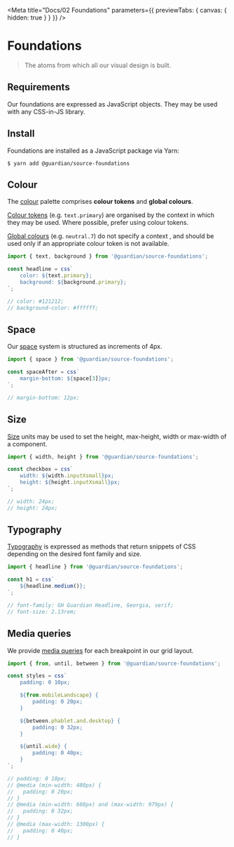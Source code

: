 
<Meta
	title="Docs/02 Foundations"
	parameters={{ previewTabs: { canvas: { hidden: true } } }}
/>

# Foundations

> The atoms from which all our visual design is built.

## Requirements

Our foundations are expressed as JavaScript objects. They may be used with any CSS-in-JS library.

## Install

Foundations are installed as a JavaScript package via Yarn:

```shell
$ yarn add @guardian/source-foundations
```

## Colour

The [colour](https://guardian.github.io/source/?path=/story/packages-source-foundations-colour--page) palette comprises **colour tokens** and **global colours**.

[Colour tokens](https://theguardian.design/2a1e5182b/p/1377a6-tokens/b/293ddb) (e.g. `text.primary`) are organised by the context in which they may be used. Where possible, prefer using colour tokens.

[Global colours](https://theguardian.design/2a1e5182b/p/492a30-light-palette) (e.g. `neutral.7`) do not specify a context , and should be used only if an appropriate colour token is not available.

```js
import { text, background } from '@guardian/source-foundations';

const headline = css`
	color: ${text.primary};
	background: ${background.primary};
`;

// color: #121212;
// background-color: #ffffff;
```

## Space

Our [space](https://guardian.github.io/source/?path=/story/packages-source-foundations-space--page) system is structured as increments of 4px.

```js
import { space } from '@guardian/source-foundations';

const spaceAfter = css`
	margin-bottom: ${space[3]}px;
`;

// margin-bottom: 12px;
```

## Size

[Size](https://guardian.github.io/source/?path=/story/packages-source-foundations-size--page) units may be used to set the height, max-height, width or max-width of a component.

```js
import { width, height } from '@guardian/source-foundations';

const checkbox = css`
	width: ${width.inputXsmall}px;
	height: ${height.inputXsmall}px;
`;

// width: 24px;
// height: 24px;
```

## Typography

[Typography](https://guardian.github.io/source/?path=/story/packages-source-foundations-typography--page) is expressed as methods that return snippets of CSS depending on the desired font family and size.

```js
import { headline } from '@guardian/source-foundations';

const h1 = css`
	${headline.medium()};
`;

// font-family: GH Guardian Headline, Georgia, serif;
// font-size: 2.13rem;
```

## Media queries

We provide [media queries](https://guardian.github.io/source/?path=/story/packages-source-foundations-media-queries--page) for each breakpoint in our grid layout.

```js
import { from, until, between } from '@guardian/source-foundations';

const styles = css`
    padding: 0 10px;

    ${from.mobileLandscape} {
        padding: 0 20px;
    }

    ${between.phablet.and.desktop} {
        padding: 0 32px;
    }

    ${until.wide} {
        padding: 0 40px;
    }
`;

// padding: 0 10px;
// @media (min-width: 480px) {
//   padding: 0 20px;
// }
// @media (min-width: 660px) and (max-width: 979px) {
//   padding: 0 32px;
// }
// @media (max-width: 1300px) {
//   padding: 0 40px;
// }
```
